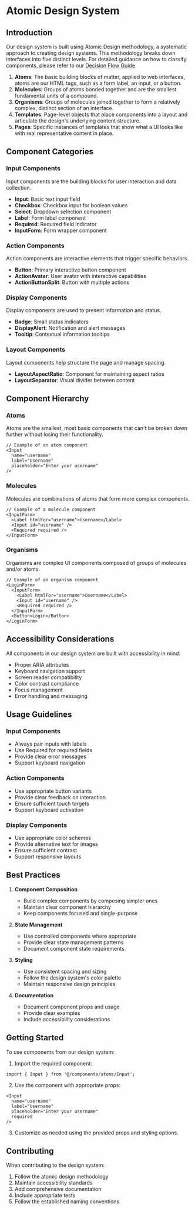 # Atomic Design System

## Introduction

Our design system is built using Atomic Design methodology, a systematic approach to creating design systems. This methodology breaks down interfaces into five distinct levels. For detailed guidance on how to classify components, please refer to our [Decision Flow Guide](./AtomicDesignDecisionFlow.mdx).

1. **Atoms**: The basic building blocks of matter, applied to web interfaces, atoms are our HTML tags, such as a form label, an input, or a button.
2. **Molecules**: Groups of atoms bonded together and are the smallest fundamental units of a compound.
3. **Organisms**: Groups of molecules joined together to form a relatively complex, distinct section of an interface.
4. **Templates**: Page-level objects that place components into a layout and articulate the design's underlying content structure.
5. **Pages**: Specific instances of templates that show what a UI looks like with real representative content in place.

## Component Categories

### Input Components
Input components are the building blocks for user interaction and data collection.

- **Input**: Basic text input field
- **Checkbox**: Checkbox input for boolean values
- **Select**: Dropdown selection component
- **Label**: Form label component
- **Required**: Required field indicator
- **InputForm**: Form wrapper component

### Action Components
Action components are interactive elements that trigger specific behaviors.

- **Button**: Primary interactive button component
- **ActionAvatar**: User avatar with interactive capabilities
- **ActionButtonSplit**: Button with multiple actions

### Display Components
Display components are used to present information and status.

- **Badge**: Small status indicators
- **DisplayAlert**: Notification and alert messages
- **Tooltip**: Contextual information tooltips

### Layout Components
Layout components help structure the page and manage spacing.

- **LayoutAspectRatio**: Component for maintaining aspect ratios
- **LayoutSeparator**: Visual divider between content

## Component Hierarchy

### Atoms
Atoms are the smallest, most basic components that can't be broken down further without losing their functionality.

```tsx
// Example of an atom component
<Input
  name="username"
  label="Username"
  placeholder="Enter your username"
/>
```

### Molecules
Molecules are combinations of atoms that form more complex components.

```tsx
// Example of a molecule component
<InputForm>
  <Label htmlFor="username">Username</Label>
  <Input id="username" />
  <Required required />
</InputForm>
```

### Organisms
Organisms are complex UI components composed of groups of molecules and/or atoms.

```tsx
// Example of an organism component
<LoginForm>
  <InputForm>
    <Label htmlFor="username">Username</Label>
    <Input id="username" />
    <Required required />
  </InputForm>
  <Button>Login</Button>
</LoginForm>
```

## Accessibility Considerations

All components in our design system are built with accessibility in mind:

- Proper ARIA attributes
- Keyboard navigation support
- Screen reader compatibility
- Color contrast compliance
- Focus management
- Error handling and messaging

## Usage Guidelines

### Input Components
- Always pair inputs with labels
- Use Required for required fields
- Provide clear error messages
- Support keyboard navigation

### Action Components
- Use appropriate button variants
- Provide clear feedback on interaction
- Ensure sufficient touch targets
- Support keyboard activation

### Display Components
- Use appropriate color schemes
- Provide alternative text for images
- Ensure sufficient contrast
- Support responsive layouts

## Best Practices

1. **Component Composition**
   - Build complex components by composing simpler ones
   - Maintain clear component hierarchy
   - Keep components focused and single-purpose

2. **State Management**
   - Use controlled components where appropriate
   - Provide clear state management patterns
   - Document component state requirements

3. **Styling**
   - Use consistent spacing and sizing
   - Follow the design system's color palette
   - Maintain responsive design principles

4. **Documentation**
   - Document component props and usage
   - Provide clear examples
   - Include accessibility considerations

## Getting Started

To use components from our design system:

1. Import the required component:
```tsx
import { Input } from '@/components/atoms/Input';
```

2. Use the component with appropriate props:
```tsx
<Input
  name="username"
  label="Username"
  placeholder="Enter your username"
  required
/>
```

3. Customize as needed using the provided props and styling options.

## Contributing

When contributing to the design system:

1. Follow the atomic design methodology
2. Maintain accessibility standards
3. Add comprehensive documentation
4. Include appropriate tests
5. Follow the established naming conventions 